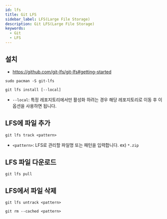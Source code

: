 ```yaml
---
id: lfs
title: Git LFS
sidebar_label: LFS(Large File Storage)
description: Git LFS(Large File Storage)
keywords:
  - Git
  - LFS
---
```


## 설치

- https://github.com/git-lfs/git-lfs#getting-started

```shell
sudo pacman -S git-lfs
```

```shell
git lfs install [--local]
```

- `--local`: 특정 레포지토리에서만 활성화 하려는 경우 해당 레포지토리로 이동 후 이 옵션을 사용하면 됩니다.

## LFS에 파일 추가

```shell
git lfs track <pattern>
```

- `<pattern>`: LFS로 관리할 파일명 또는 패턴을 입력합니다. ex) `*.zip`

## LFS 파일 다운로드

```shell
git lfs pull
```

## LFS에서 파일 삭제

```shell
git lfs untrack <pattern>
```

```shell
git rm --cached <pattern>
```
